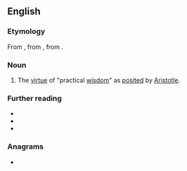 ==English==
{{wikipedia|lang=en|Phronesis|''Phronesis''}}

===Etymology===
From {{etyl|grc|en}} {{m|grc|φρόνησις||practical wisdom}}, from {{m|grc|φρονεῖν||to think}}, from {{m|grc|φρήν||mind}}.

===Noun===
{{en-noun|-}}

# {{lb|en|philosophy}} The [[virtue]] of "practical [[wisdom]]" as [[posited]] by [[Aristotle]].

===Further reading===
* {{R:Webster 1913}}
* {{R:Century 1911}}
* {{R:OneLook}}

===Anagrams===
* {{anagrams|en|nephrosis|personish|resiphons|siphoners}}